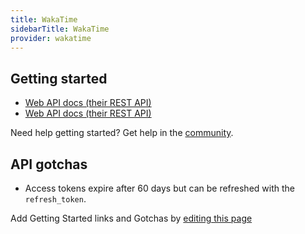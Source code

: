 ```yaml
---
title: WakaTime
sidebarTitle: WakaTime
provider: wakatime
---
```



<Overview />
<PreBuiltTooling provider={providers[pageMetadata.provider]} />
<PreBuiltUseCases />


## Getting started

-   [Web API docs (their REST API)](https://wakatime.com/developers)
-   [Web API docs (their REST API)](https://wakatime.com/developers#authentication)

<Tip>Need help getting started? Get help in the [community](https://nango.dev/slack).</Tip>

## API gotchas

-   Access tokens expire after 60 days but can be refreshed with the `refresh_token`.

<Note>Add Getting Started links and Gotchas by [editing this page](https://github.com/nangohq/nango/tree/master/docs-v2/integrations/all/wakatime.mdx)</Note>
